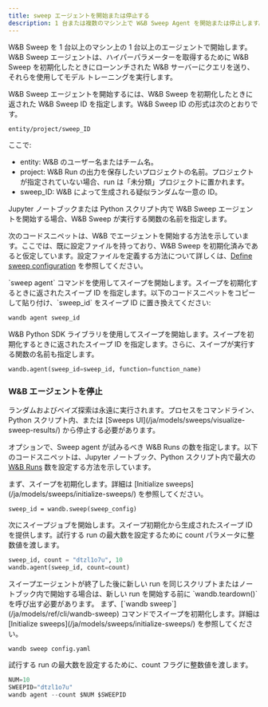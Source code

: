 ```yaml
---
title: sweep エージェントを開始または停止する
description: 1 台または複数のマシン上で W&B Sweep Agent を開始または停止します。
---
```


W&B Sweep を 1 台以上のマシン上の 1 台以上のエージェントで開始します。W&B Sweep エージェントは、ハイパーパラメーターを取得するために W&B Sweep を初期化したときにローンンチされた W&B サーバーにクエリを送り、それらを使用してモデル トレーニングを実行します。

W&B Sweep エージェントを開始するには、W&B Sweep を初期化したときに返された W&B Sweep ID を指定します。W&B Sweep ID の形式は次のとおりです。

```bash
entity/project/sweep_ID
```

ここで:

* entity: W&B のユーザー名またはチーム名。
* project: W&B Run の出力を保存したいプロジェクトの名前。プロジェクトが指定されていない場合、run は「未分類」プロジェクトに置かれます。
* sweep_ID: W&B によって生成される疑似ランダムな一意の ID。

Jupyter ノートブックまたは Python スクリプト内で W&B Sweep エージェントを開始する場合、W&B Sweep が実行する関数の名前を指定します。

次のコードスニペットは、W&B でエージェントを開始する方法を示しています。ここでは、既に設定ファイルを持っており、W&B Sweep を初期化済みであると仮定しています。設定ファイルを定義する方法について詳しくは、[Define sweep configuration](/ja/models/sweeps/define-sweep-configuration/) を参照してください。

<Tabs>
<Tab title="CLI">
`sweep agent` コマンドを使用してスイープを開始します。スイープを初期化するときに返されたスイープ ID を指定します。以下のコードスニペットをコピーして貼り付け、`sweep_id` をスイープ ID に置き換えてください:

```bash
wandb agent sweep_id
```
</Tab>
<Tab title="Python script or notebook">
W&B Python SDK ライブラリを使用してスイープを開始します。スイープを初期化するときに返されたスイープ ID を指定します。さらに、スイープが実行する関数の名前も指定します。

```python
wandb.agent(sweep_id=sweep_id, function=function_name)
```
</Tab>
</Tabs>

### W&B エージェントを停止

<Warning>
ランダムおよびベイズ探索は永遠に実行されます。プロセスをコマンドライン、Python スクリプト内、または [Sweeps UI](/ja/models/sweeps/visualize-sweep-results/) から停止する必要があります。
</Warning>

オプションで、Sweep agent が試みるべき W&B Runs の数を指定します。以下のコードスニペットは、Jupyter ノートブック、Python スクリプト内で最大の [W&B Runs](/ja/models/ref/python/run) 数を設定する方法を示しています。

<Tabs>
<Tab title="Python script or notebook">
まず、スイープを初期化します。詳細は [Initialize sweeps](/ja/models/sweeps/initialize-sweeps/) を参照してください。

```
sweep_id = wandb.sweep(sweep_config)
```

次にスイープジョブを開始します。スイープ初期化から生成されたスイープ ID を提供します。試行する run の最大数を設定するために count パラメータに整数値を渡します。

```python
sweep_id, count = "dtzl1o7u", 10
wandb.agent(sweep_id, count=count)
```

<Warning>
スイープエージェントが終了した後に新しい run を同じスクリプトまたはノートブック内で開始する場合は、新しい run を開始する前に `wandb.teardown()` を呼び出す必要があります。
</Warning>
</Tab>
<Tab title="CLI">
まず、[`wandb sweep`](/ja/models/ref/cli/wandb-sweep) コマンドでスイープを初期化します。詳細は [Initialize sweeps](/ja/models/sweeps/initialize-sweeps/) を参照してください。

```
wandb sweep config.yaml
```

試行する run の最大数を設定するために、count フラグに整数値を渡します。

```python
NUM=10
SWEEPID="dtzl1o7u"
wandb agent --count $NUM $SWEEPID
```
</Tab>
</Tabs>